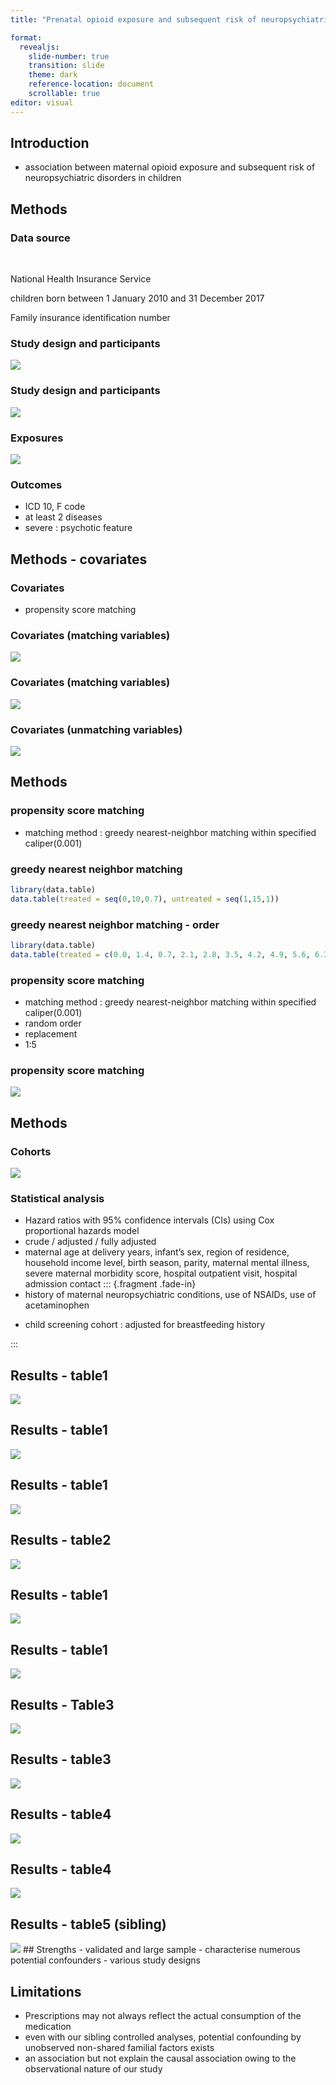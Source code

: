 ```yaml
---
title: "Prenatal opioid exposure and subsequent risk of neuropsychiatric disorders in children"

format: 
  revealjs:
    slide-number: true
    transition: slide
    theme: dark
    reference-location: document
    scrollable: true
editor: visual
---
```


## Introduction

-   association between maternal opioid exposure and subsequent risk of neuropsychiatric disorders in children


## Methods
::: {.panel-tabset}




### Data source

<br/>

::: {.fragment .fade-in}
National Health Insurance Service
:::

::: {.fragment .fade-in}
children born between 1 January 2010 and 31 December 2017
:::

::: {.fragment .fade-in}
Family insurance identification number
:::

### Study design and participants

![](docs/BMJ/study population2.jpg)

### Study design and participants

![](journal-review/docs/BMJ/study population1.jpg)

### Exposures 
![](journal-review/docs/BMJ/exposure1.jpg)

### Outcomes

-   ICD 10, F code
-   at least 2 diseases
-   severe : psychotic feature

:::

## Methods - covariates
::: {.panel-tabset}


### Covariates

-   propensity score matching

### Covariates (matching variables)

![](journal-review/docs/BMJ/covariates1.jpg)

### Covariates (matching variables) 
![](journal-review/docs/BMJ/covariates2.jpg)

### Covariates (unmatching variables)

![](journal-review/docs/BMJ/covariates3.jpg)
:::

## Methods
::: {.panel-tabset} 

### propensity score matching

-   matching method : greedy nearest-neighbor matching within specified caliper(0.001)

### greedy nearest neighbor matching

```r

library(data.table) 
data.table(treated = seq(0,10,0.7), untreated = seq(1,15,1))
```

### greedy nearest neighbor matching - order

```r

library(data.table)
data.table(treated = c(0.0, 1.4, 0.7, 2.1, 2.8, 3.5, 4.2, 4.9, 5.6, 6.3, 7.0, 7.7, 8.4, 9.1, 9.8), untreated = seq(1,15,1))
```



### propensity score matching

-   matching method : greedy nearest-neighbor matching within specified caliper(0.001)
-   random order
-   replacement
-   1:5

### propensity score matching

![](journal-review/docs/BMJ/matching1.jpg)
:::

## Methods
::: {.panel-tabset} 
 
### Cohorts

![](journal-review/docs/BMJ/study population1.jpg)

### Statistical analysis

-   Hazard ratios with 95% confidence intervals (CIs) using Cox proportional hazards model
-   crude / adjusted / fully adjusted
-   maternal age at delivery years, infant's sex, region of residence, household income level, birth season, parity, maternal mental illness, severe maternal morbidity score, hospital outpatient visit, hospital admission contact
::: {.fragment .fade-in}
-   history of maternal neuropsychiatric conditions, use of NSAIDs, use of acetaminophen
:::

::: {.fragment .fade-in}
-   child screening cohort : adjusted for breastfeeding history
:::


:::

## Results - table1

![](journal-review/docs/BMJ/Table1.1jpg)

## Results - table1

![](journal-review/docs/BMJ/Table1.2.jpg)

## Results - table1

![](journal-review/docs/BMJ/Table1.3.jpg)


## Results - table2

![](journal-review/docs/BMJ/Table2.jpg)

## Results - table1

![](journal-review/docs/BMJ/Tables16.jpg)


## Results - table1

![](journal-review/docs/BMJ/Tables17.jpg)

## Results - Table3

![](journal-review/docs/BMJ/Table3.jpg)

## Results - table3

![](journal-review/docs/BMJ/Table3.2.jpg)

## Results - table4

![](journal-review/docs/BMJ/Table4.1.jpg)

## Results - table4

![](journal-review/docs/BMJ/Table4.2.jpg)

## Results - table5 (sibling)

![](journal-review/docs/BMJ/Table5.jpg)
## Strengths
- validated and large sample
- characterise numerous potential confounders
- various study designs

## Limitations
- Prescriptions may not always reflect the actual consumption of the medication
- even with our sibling controlled analyses, potential confounding by unobserved non-shared familial factors exists
- an association but not explain the causal association 
owing to the observational nature of our study
